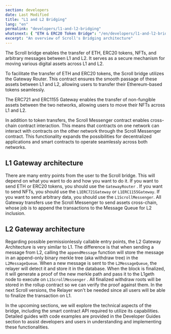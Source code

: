 ```yaml
---
section: developers
date: Last Modified
title: "L1 and L2 Bridging"
lang: "en"
permalink: "developers/l1-and-l2-bridging"
whatsnext: { "ETH & ERC20 Token Bridge": "/en/developers/l1-and-l2-bridging/eth-and-erc20-token-bridge/" }
excerpt: "An overview of Scroll's Bridging architecture"
---
```



The Scroll bridge enables the transfer of ETH, ERC20 tokens, NFTs, and arbitrary messages between L1 and L2. It serves as a secure mechanism for moving various digital assets across L1 and L2.

To facilitate the transfer of ETH and ERC20 tokens, the Scroll bridge utilizes the Gateway Router. This contract ensures the smooth passage of these assets between L1 and L2, allowing users to transfer their Ethereum-based tokens seamlessly.

The ERC721 and ERC1155 Gateway enables the transfer of non-fungible assets between the two networks, allowing users to move their NFTs across L1 and L2.

In addition to token transfers, the Scroll Messenger contract enables cross-chain contract interaction. This means that contracts on one network can interact with contracts on the other network through the Scroll Messenger contract. This functionality expands the possibilities for decentralized applications and smart contracts to operate seamlessly across both networks.

## L1 Gateway architecture


<ClickToZoom src={L1GatewayWHITE} />

There are many entry points from the user to the Scroll bridge. This will depend on what you want to do and how you want to do it. If you want to send ETH or ERC20 tokens, you should use the `GatewayRouter` . If you want to send NFTs, you should use the `L1ERC721Gateway` or `L1ERC1155Gateway`. If you want to send arbitrary data, you should use the `L1ScrollMessenger`. All Gateway transfers use the Scroll Messenger to send assets cross-chain, whose job is to append the transactions to the Message Queue for L2 inclusion.

## L2 Gateway architecture

<ClickToZoom src={withdrawWHITE} />

Regarding possible permissionlessly callable entry points, the L2 Gateway Architecture is very similar to L1. The difference is that when sending a message from L2, calling the `appendMessage` function will store the message in an append-only binary merkle tree (aka withdraw tree) in the `L2MessageQueue`. When a new message is sent to the `L2MessageQueue`, the relayer will detect it and store it in the database. When the block is finalized, it will generate a proof of the new merkle path and pass it to the L1geth node to execute on `L1ScrollMessenger` . All finalized withdraw roots will be stored in the rollup contract so we can verify the proof against them. In the next Scroll versions, the Relayer won't be needed since all users will be able to finalize the transaction on L1.

In the upcoming sections, we will explore the technical aspects of the bridge, including the smart contract API required to utilize its capabilities. Detailed guides with code examples are provided in the Developer Guides section to assist developers and users in understanding and implementing these functionalities.